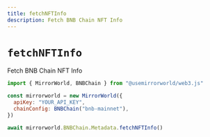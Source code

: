 ```yaml
---
title: fetchNFTInfo
description: Fetch BNB Chain NFT Info
---
```


# `fetchNFTInfo`

Fetch BNB Chain NFT Info

```js
import { MirrorWorld, BNBChain } from "@usemirrorworld/web3.js"

const mirrorworld = new MirrorWorld({
  apiKey: "YOUR_API_KEY",
  chainConfig: BNBChain("bnb-mainnet"),
})

await mirrorworld.BNBChain.Metadata.fetchNFTInfo()
```
